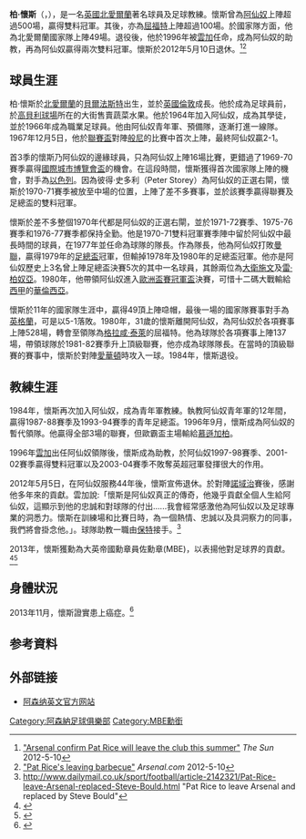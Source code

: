 {{Distinguish|約翰·懷斯}}
{{noteTA
|T=zh-tw:柏·賴斯; zh-cn:柏·赖斯; zh-hk:柏·懷斯;
|1=zh-tw:賴斯; zh-cn:赖斯; zh-hk:懷斯;
|2=zh-tw:阿森納; zh-sg:阿申纳; zh-cn:阿森纳; zh-hk:阿仙奴;
|3=zh-hans:足球俱乐部; zh-hk:足球會; zh-tw:足球俱樂部;
|4=zh-tw:阿森納足球俱乐部; zh-sg:阿申纳足球俱乐部; zh-cn:阿森纳足球俱乐部; zh-hk:阿仙奴足球會;
}}
{{Infobox football biography
| name           = 柏·懷斯 <br> {{small|[[Order_of_the_British_Empire|MBE]]}}
| image          = Pat Rice 2015.jpg
| caption        = 2015年的懷斯
| fullname       = Patrick James Rice
| birth_date     = {{birth date and age|1949|3|17|df=y}}
| birth_place    = {{UK}}[[北愛爾蘭|北愛爾蘭]][[貝爾法斯特|貝爾法斯特]]
| position       = 右閘
| years1         = 1967–1980
| clubs1         = [[阿仙奴|阿仙奴]]
| caps1          = 397
| goals1         = 12
| years2         = 1980–1984
| clubs2         = [[屈福特足球會|屈福特]]
| caps2          = 112
| goals2         = 1
| totalcaps      = 509
| totalgoals     = 13
| nationalyears1 = 1968–1979
| nationalteam1  = 北愛爾蘭
| nationalcaps1  = 49
| nationalgoals1 = 0
| manageryears1  = 1984–1996
| managerclubs1  = [[阿仙奴|阿仙奴]] (青年軍教練)
| manageryears2  = 1996
| managerclubs2  = [[阿仙奴|阿仙奴]] (暫代教練)
| manageryears3  = 1996–2012
| managerclubs3  = [[阿仙奴|阿仙奴]] (助教)
}}
'''柏·懷斯'''{{MBE}}（'''{{lang-en|Patrick James "Pat" Rice}}'''，{{bd|1949年|3月17日|||Rice, Pat}}），是一名[[英國|英國]][[北愛爾蘭|北愛爾蘭]]著名球員及足球教練。懷斯曾為[[阿仙奴|阿仙奴]]上陣超過500場，贏得雙料冠軍。其後，亦為[[屈福特足球會|屈福特]]上陣超過100場。於國家隊方面，他為北愛爾蘭國家隊上陣49場。退役後，他於1996年被[[雲加|雲加]]任命，成為阿仙奴的助教，再為阿仙奴贏得兩次雙料冠軍。懷斯於2012年5月10日退休。<ref>[http://www.thesun.co.uk/sol/homepage/sport/football/4308492/Arsenal-confirm-Pat-Rice-will-leave-the-club-this-summer.html "Arsenal confirm Pat Rice will leave the club this summer"] {{Wayback|url=http://www.thesun.co.uk/sol/homepage/sport/football/4308492/Arsenal-confirm-Pat-Rice-will-leave-the-club-this-summer.html |date=20131210000544 }} ''The Sun'' 2012-5-10</ref><ref>[http://www.arsenal.com/news/news-archive/pat-rice "Pat Rice's leaving barbecue"] {{Wayback|url=http://www.arsenal.com/news/news-archive/pat-rice |date=20160220183040 }} ''Arsenal.com'' 2012-5-10</ref>

==球員生涯==
柏·懷斯於[[北愛爾蘭|北愛爾蘭]]的[[貝爾法斯特|貝爾法斯特]]出生，並於[[英國|英國]][[倫敦|倫敦]]成長。他於成為足球員前，於[[高貝利球場|高貝利球場]]所在的大街售賣蔬菜水果。他於1964年加入阿仙奴，成為其學徒，並於1966年成為職業足球員。他由阿仙奴青年軍、預備隊，逐漸打進一線隊。1967年12月5日，他於[[聯賽盃|聯賽盃]]對陣[[般尼足球會|般尼]]的比賽中首次上陣，最終阿仙奴贏2-1。

首3季的懷斯乃阿仙奴的邊緣球員，只為阿仙奴上陣16場比賽，更錯過了1969-70賽季贏得[[國際城市博覽會盃|國際城市博覽會盃]]的機會。在這段時間，懷斯獲得首次國家隊上陣的機會，對手為[[以色列|以色列]]。因為彼得·史多利（Peter Storey）為阿仙奴的正選右閘，懷斯於1970-71賽季被放至中場的位置，上陣了差不多賽事，並於該賽季贏得聯賽及足總盃的雙料冠軍。

懷斯於差不多整個1970年代都是阿仙奴的正選右閘，並於1971-72賽季、1975-76賽季和1976-77賽季都保持全勤。他是1970-71雙料冠軍賽季陣中留於阿仙奴中最長時間的球員，在1977年並任命為球隊的隊長。作為隊長，他為阿仙奴打敗[[曼聯|曼聯]]，贏得1979年的[[足總盃|足總盃]]冠軍，但輸掉1978年及1980年的足總盃冠軍。他亦是阿仙奴歷史上3名曾上陣足總盃決賽5次的其中一名球員，其餘兩位為[[大衛施文|大衛施文]]及[[雷·柏奴亞|雷·柏奴亞]]。1980年，他帶領阿仙奴進入[[歐洲盃賽冠軍盃|歐洲盃賽冠軍盃]]決賽，可惜十二碼大戰輸給[[西甲|西甲]]的[[華倫西亞足球會|華倫西亞]]。

懷斯於11年的國家隊生涯中，贏得49頂上陣喼帽，最後一場的國家隊賽事對手為[[英格蘭|英格蘭]]，可是以5-1落敗。1980年，31歲的懷斯離開阿仙奴，為阿仙奴於各項賽事上陣528場，轉會至領隊為[[格拉咸·泰萊|格拉咸·泰萊]]的屈福特。他為球隊於各項賽事上陣137場，帶領球隊於1981-82賽季升上頂級聯賽，他亦成為球隊隊長。在當時的頂級聯賽的賽事中，懷斯於對陣[[愛華頓|愛華頓]]時攻入一球。1984年，懷斯退役。

==教練生涯==
1984年，懷斯再次加入阿仙奴，成為青年軍教練。執教阿仙奴青年軍的12年間，贏得1987-88賽季及1993-94賽季的青年足總盃。1996年9月，懷斯成為阿仙奴的暫代領隊。他贏得全部3場的聯賽，但歐霸盃主場輸給[[慕遜加柏體育會|慕遜加柏]]。

1996年[[雲加|雲加]]出任阿仙奴領隊後，懷斯成為助教，於阿仙奴1997-98賽季、2001-02賽季贏得雙料冠軍以及2003-04賽季不敗奪英超冠軍發揮很大的作用。

2012年5月5日，在阿仙奴服務44年後，懷斯宣佈退休。於對陣[[諾域治足球會|諾域治]]賽後，感謝他多年來的貢獻。雲加說:「懷斯是阿仙奴真正的傳奇，他幾乎貢獻全個人生給阿仙奴，這顯示到他的忠誠和對球隊的付出......我會經常感激他為阿仙奴以及足球專業的洞悉力。懷斯在訓練場和比賽日時，為一個熱情、忠誠以及具洞察力的同事，我們將會掛念他。」。球隊助教一職由[[史提夫·保特|保特]]接手。<ref>http://www.dailymail.co.uk/sport/football/article-2142321/Pat-Rice-leave-Arsenal-replaced-Steve-Bould.html {{Wayback|url=http://www.dailymail.co.uk/sport/football/article-2142321/Pat-Rice-leave-Arsenal-replaced-Steve-Bould.html |date=20160303180925 }} "Pat Rice to leave Arsenal and replaced by Steve Bould"</ref>

2013年，懷斯獲勳為大英帝國勳章員佐勳章(MBE)，以表揚他對足球界的貢獻。<ref>{{LondonGazette |issue=60367 |date=2012-12-29 |startpage=22 |supp=yes }}</ref><ref>{{cite web|title=Pat Rice receives MBE|url=http://www.arsenal.com/news/news-archive/pat-rice-receives-mbe-in-honours-list?utm_source=feedburner&utm_medium=feed&utm_campaign=Feed%3A+arsenal-news+(News+Feed)|publisher=Arsenal F.C.|accessdate=2012-12-29|archive-date=2017-01-14|archive-url=https://web.archive.org/web/20170114120252/http://www.arsenal.com/news/news-archive/pat-rice-receives-mbe-in-honours-list?utm_source=feedburner&utm_medium=feed&utm_campaign=Feed%3A+arsenal-news+(News+Feed)|dead-url=yes}}</ref>

==身體狀況==
2013年11月，懷斯證實患上癌症。<ref>{{Cite web |url=https://www.theguardian.com/football/2013/nov/28/pat-rice-arsenal-arsene-wenger |title=存档副本 |access-date=2016-06-14 |archive-date=2017-01-14 |archive-url=https://web.archive.org/web/20170114121337/https://www.theguardian.com/football/2013/nov/28/pat-rice-arsenal-arsene-wenger |dead-url=no }}</ref>

== 参考資料 ==
{{reflist}}

== 外部链接 ==
{{Commonscat|Arsenal F.C.|阿仙奴}}
* [http://www.arsenal.com/ 阿森纳英文官方网站] {{Wayback|url=http://www.arsenal.com/ |date=20130302081550 }}

{{阿仙奴領隊}}
{{DEFAULTSORT:Rice, Pat}}
[[Category:阿森納足球俱樂部|Category:阿森納足球俱樂部]]
[[Category:MBE勳銜|Category:MBE勳銜]]